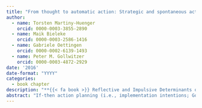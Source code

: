 ```yaml
---
title: "From thought to automatic action: Strategic and spontaneous action control by if-then planning"
author:
  - name: Torsten Martiny-Huenger
    orcid: 0000-0003-3855-2890
  - name: Maik Bieleke
    orcid: 0000-0003-2586-1416
  - name: Gabriele Oettingen
    orcid: 0000-0002-6139-1493
  - name: Peter M. Gollwitzer
    orcid: 0000-0003-4872-2929
date: '2016'
date-format: "YYYY"
categories:
  - book chapter
description: "**{{< fa book >}} Reflective and Impulsive Determinants of Human Behavior**"
abstract: "If-then action planning (i.e., implementation intentions; Gollwitzer, 1999) is an effective self-regulation strategy. It entails mentally linking an intended action to a critical situation in a verbal if-then plan (e.g., 'If I enter the cafeteria, then I will buy an apple'). Formulating such a plan increases the likelihood of actually performing the intended action as soon as the specified critical situation arises. Importantly, the initiation of the planned action exhibits features of automaticity (i.e., fast, efficient, and without requiring another conscious intent; Bargh, 1994). Thus, if-then planning is an intriguing instance of how 'controlled' conscious thought at one point in time can lead to 'automatic' action at a later point in time."
---
```

